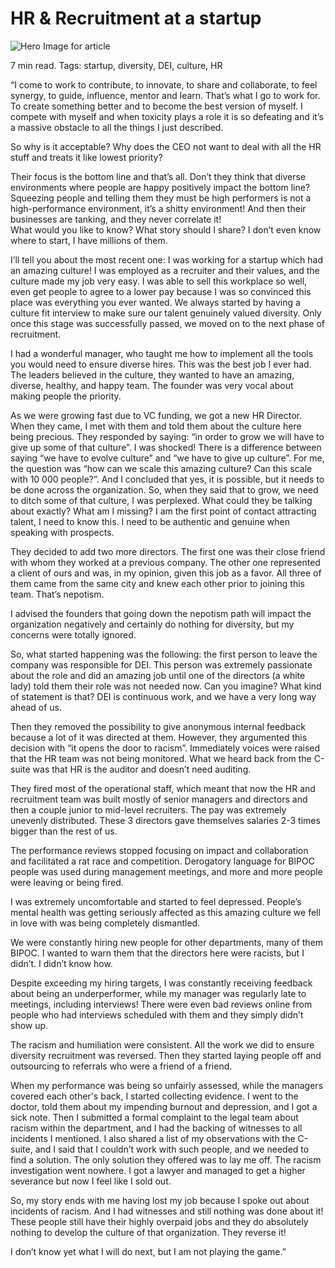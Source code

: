 # HR & Recruitment at a startup

![Hero Image for article](/images/hero.png)

7 min read.
Tags: startup, diversity, DEI, culture, HR

“I come to work to contribute, to innovate, to share and collaborate, to feel synergy, to guide, influence, mentor and learn. That’s what I go to work for. To create something better and to become the best version of myself. I compete with myself and when toxicity plays a role it is so defeating and it’s a massive obstacle to all the things I just described.

So why is it acceptable?
Why does the CEO not want to deal with all the HR stuff and treats it like lowest priority?

Their focus is the bottom line and that’s all. Don’t they think that diverse environments where people are happy positively impact the bottom line? Squeezing people and telling them they must be high performers is not a high-performance environment, it’s a shitty environment! And then their businesses are tanking, and they never correlate it!  
What would you like to know?
What story should I share?
I don’t even know where to start, I have millions of them.

I’ll tell you about the most recent one:
I was working for a startup which had an amazing culture! I was employed as a recruiter and their values, and the culture made my job very easy. I was able to sell this workplace so well, even get people to agree to a lower pay because I was so convinced this place was everything you ever wanted. We always started by having a culture fit interview to make sure our talent genuinely valued diversity. Only once this stage was successfully passed, we moved on to the next phase of recruitment.

I had a wonderful manager, who taught me how to implement all the tools you would need to ensure diverse hires. This was the best job I ever had. The leaders believed in the culture, they wanted to have an amazing, diverse, healthy, and happy team. The founder was very vocal about making people the priority.

As we were growing fast due to VC funding, we got a new HR Director. When they came, I met with them and told them about the culture here being precious. They responded by saying: “in order to grow we will have to give up some of that culture”. I was shocked!
There is a difference between saying “we have to evolve culture” and “we have to give up culture”. For me, the question was “how can we scale this amazing culture? Can this scale with 10 000 people?”. And I concluded that yes, it is possible, but it needs to be done across the organization. So, when they said that to grow, we need to ditch some of that culture, I was perplexed. What could they be talking about exactly? What am I missing? I am the first point of contact attracting talent, I need to know this. I need to be authentic and genuine when speaking with prospects.

They decided to add two more directors. The first one was their close friend with whom they worked at a previous company. The other one represented a client of ours and was, in my opinion, given this job as a favor. All three of them came from the same city and knew each other prior to joining this team. That’s nepotism.

I advised the founders that going down the nepotism path will impact the organization negatively and certainly do nothing for diversity, but my concerns were totally ignored.

So, what started happening was the following: the first person to leave the company was responsible for DEI. This person was extremely passionate about the role and did an amazing job until one of the directors (a white lady) told them their role was not needed now. Can you imagine? What kind of statement is that? DEI is continuous work, and we have a very long way ahead of us.

Then they removed the possibility to give anonymous internal feedback because a lot of it was directed at them. However, they argumented this decision with “it opens the door to racism”. Immediately voices were raised that the HR team was not being monitored. What we heard back from the C-suite was that HR is the auditor and doesn’t need auditing.

They fired most of the operational staff, which meant that now the HR and recruitment team was built mostly of senior managers and directors and then a couple junior to mid-level recruiters. The pay was extremely unevenly distributed. These 3 directors gave themselves salaries 2-3 times bigger than the rest of us.

The performance reviews stopped focusing on impact and collaboration and facilitated a rat race and competition. Derogatory language for BIPOC people was used during management meetings, and more and more people were leaving or being fired.

I was extremely uncomfortable and started to feel depressed. People’s mental health was getting seriously affected as this amazing culture we fell in love with was being completely dismantled.

We were constantly hiring new people for other departments, many of them BIPOC. I wanted to warn them that the directors here were racists, but I didn’t. I didn’t know how.

Despite exceeding my hiring targets, I was constantly receiving feedback about being an underperformer, while my manager was regularly late to meetings, including interviews! There were even bad reviews online from people who had interviews scheduled with them and they simply didn’t show up.

The racism and humiliation were consistent. All the work we did to ensure diversity recruitment was reversed. Then they started laying people off and outsourcing to referrals who were a friend of a friend.

When my performance was being so unfairly assessed, while the managers covered each other's back, I started collecting evidence. I went to the doctor, told them about my impending burnout and depression, and I got a sick note. Then I submitted a formal complaint to the legal team about racism within the department, and I had the backing of witnesses to all incidents I mentioned. I also shared a list of my observations with the C-suite, and I said that I couldn’t work with such people, and we needed to find a solution.
The only solution they offered was to lay me off. The racism investigation went nowhere. I got a lawyer and managed to get a higher severance but now I feel like I sold out.

So, my story ends with me having lost my job because I spoke out about incidents of racism. And I had witnesses and still nothing was done about it! These people still have their highly overpaid jobs and they do absolutely nothing to develop the culture of that organization. They reverse it!

I don’t know yet what I will do next, but I am not playing the game.”
